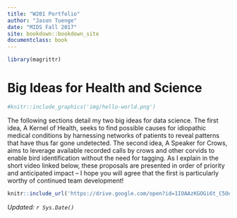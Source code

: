 ```yaml
---
title: "W201 Portfolio"
author: "Jason Tuenge"
date: "MIDS Fall 2017"
site: bookdown::bookdown_site
documentclass: book
---
```


<!-- This won't be displayed but it will initialize your R session. Add any R libraries you need here. -->
```r
library(magrittr)
```


# Big Ideas for Health and Science {-}

<!-- You can include images saved within your repo... -->
```r
#knitr::include_graphics('img/hello-world.png')
```

The following sections detail my two big ideas for data science. The first idea, A Kernel of Health, seeks to find possible causes for idiopathic medical conditions by harnessing networks of patients to reveal patterns that have thus far gone undetected. The second idea, A Speaker for Crows, aims to leverage available recorded calls by crows and other corvids to enable bird identification without the need for tagging. As I explain in the short video linked below, these proposals are presented in order of priority and anticipated impact -- I hope you will agree that the first is particularly worthy of continued team development!  

<!-- Below this line is just examples of how you can embed video from Google Drive. First you have to enable sharing, then just get the object ID which is that long string between d/ and /preview and will also be appended to any sharing link you generate for your video. -->
<p>
```r
knitr::include_url('https://drive.google.com/open?id=1IOAAzKGOGi6t_C5OoOgiDrPVhC8e93T2')
```

*Updated: `r Sys.Date()`*

